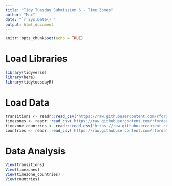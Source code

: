 ```yaml
---
title: "Tidy Tuesday Submission 6 - Time Zones"
author: "Mac"
date: "`r Sys.Date()`"
output: html_document
---
```


```r
knitr::opts_chunk$set(echo = TRUE)
```

# Load Libraries

```r
library(tidyverse)
library(here)
library(tidytuesdayR)
```


# Load Data

```r
transitions <- readr::read_csv('https://raw.githubusercontent.com/rfordatascience/tidytuesday/master/data/2023/2023-03-28/transitions.csv')
timezones <- readr::read_csv('https://raw.githubusercontent.com/rfordatascience/tidytuesday/master/data/2023/2023-03-28/timezones.csv')
timezone_countries <- readr::read_csv('https://raw.githubusercontent.com/rfordatascience/tidytuesday/master/data/2023/2023-03-28/timezone_countries.csv')
countries <- readr::read_csv('https://raw.githubusercontent.com/rfordatascience/tidytuesday/master/data/2023/2023-03-28/countries.csv')
```


# Data Analysis

```r
View(transitions)
View(timezones)
View(timezone_countries)
View(countries)
```

```r

```

